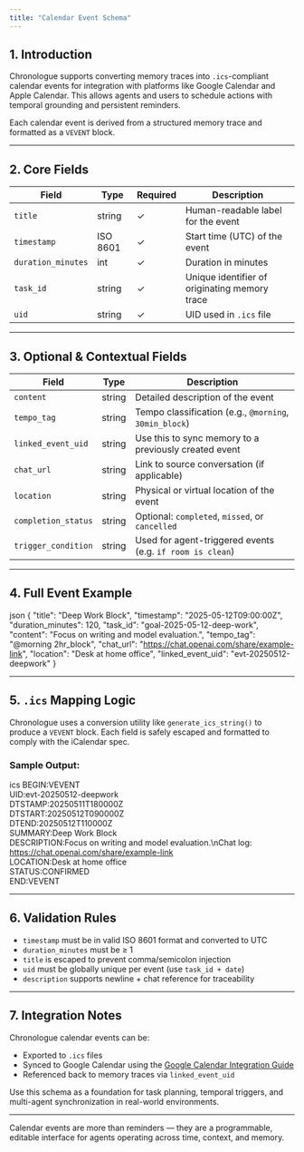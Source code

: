 ```yaml
---
title: "Calendar Event Schema"
---
```


## 1. Introduction

Chronologue supports converting memory traces into `.ics`-compliant calendar events for integration with platforms like Google Calendar and Apple Calendar. This allows agents and users to schedule actions with temporal grounding and persistent reminders.

Each calendar event is derived from a structured memory trace and formatted as a `VEVENT` block.

---

## 2. Core Fields

| Field            | Type     | Required | Description                                      |
|------------------|----------|----------|--------------------------------------------------|
| `title`          | string   | ✓        | Human-readable label for the event               |
| `timestamp`      | ISO 8601 | ✓        | Start time (UTC) of the event                    |
| `duration_minutes` | int    | ✓        | Duration in minutes                              |
| `task_id`        | string   | ✓        | Unique identifier of originating memory trace    |
| `uid`            | string   | ✓        | UID used in `.ics` file                          |

---

## 3. Optional & Contextual Fields

| Field              | Type     | Description                                                |
|--------------------|----------|------------------------------------------------------------|
| `content`          | string   | Detailed description of the event                          |
| `tempo_tag`        | string   | Tempo classification (e.g., `@morning`, `30min_block`)     |
| `linked_event_uid` | string   | Use this to sync memory to a previously created event       |
| `chat_url`         | string   | Link to source conversation (if applicable)                |
| `location`         | string   | Physical or virtual location of the event                  |
| `completion_status`| string   | Optional: `completed`, `missed`, or `cancelled`            |
| `trigger_condition`| string   | Used for agent-triggered events (e.g. `if room is clean`)   |

---

## 4. Full Event Example

json
{
  "title": "Deep Work Block",
  "timestamp": "2025-05-12T09:00:00Z",
  "duration_minutes": 120,
  "task_id": "goal-2025-05-12-deep-work",
  "content": "Focus on writing and model evaluation.",
  "tempo_tag": "@morning 2hr_block",
  "chat_url": "https://chat.openai.com/share/example-link",
  "location": "Desk at home office",
  "linked_event_uid": "evt-20250512-deepwork"
}

---

## 5. `.ics` Mapping Logic

Chronologue uses a conversion utility like `generate_ics_string()` to produce a `VEVENT` block. Each field is safely escaped and formatted to comply with the iCalendar spec.

### Sample Output:

ics
BEGIN:VEVENT  
UID:evt-20250512-deepwork  
DTSTAMP:20250511T180000Z  
DTSTART:20250512T090000Z  
DTEND:20250512T110000Z  
SUMMARY:Deep Work Block  
DESCRIPTION:Focus on writing and model evaluation.\nChat log: https://chat.openai.com/share/example-link  
LOCATION:Desk at home office  
STATUS:CONFIRMED  
END:VEVENT

---

## 6. Validation Rules

- `timestamp` must be in valid ISO 8601 format and converted to UTC  
- `duration_minutes` must be ≥ 1  
- `title` is escaped to prevent comma/semicolon injection  
- `uid` must be globally unique per event (use `task_id + date`)  
- `description` supports newline + chat reference for traceability

---

## 7. Integration Notes

Chronologue calendar events can be:

- Exported to `.ics` files
- Synced to Google Calendar using the [Google Calendar Integration Guide](/Users/derekrosenzweig/Documents/GitHub/mintlify-docs/concepts/google-calendar.mdx)
- Referenced back to memory traces via `linked_event_uid`

Use this schema as a foundation for task planning, temporal triggers, and multi-agent synchronization in real-world environments.

---

Calendar events are more than reminders — they are a programmable, editable interface for agents operating across time, context, and memory.
